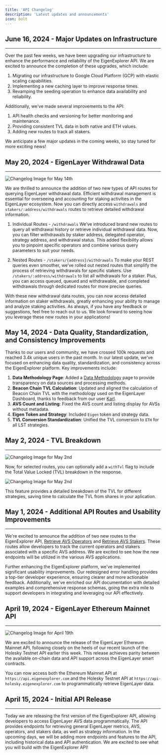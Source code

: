 ```yaml
---
title: 'API Changelog'
description: 'Latest updates and announcements'
icon: bolt
---
```


## June 16, 2024 - Major Updates on Infrastructure

---

Over the past few weeks, we have been upgrading our infrastructure to enhance the performance and reliability of the EigenExplorer API. We are excited to announce the completion of these upgrades, which include:

1. Migrating our infrastructure to Google Cloud Platform (GCP) with elastic scaling capabilities.
2. Implementing a new caching layer to improve response times.
3. Revamping the seeding operation to enhance data availability and reliability.

Additionally, we've made several improvements to the API:

1. API health checks and versioning for better monitoring and maintenance.
2. Providing consistent TVL data in both native and ETH values.
3. Adding new routes to track all stakers.

We anticipate a few major updates in the coming weeks, so stay tuned for more exciting news!

## May 20, 2024 - EigenLayer Withdrawal Data

---

<Frame type='glass'>
    <img
        src='/public/images/changelog/withdrawals-update.png'
        alt='Changelog Image for May 14th'
    />
</Frame>

We are thrilled to announce the addition of two new types of API routes for querying EigenLayer withdrawal data. Efficient withdrawal management is essential for overseeing and accounting for staking activities in the EigenLayer ecosystem. Now you can directly access `withdrawals` and `stakers/:address/withdrawals` routes to retrieve detailed withdrawal information.

1. Individual Routes - `/withdrawals`
   We’ve introduced brand new routes to query all withdrawal history or retrieve individual withdrawal data. Now, you can filter withdrawals by staker address, delegated operator, strategy address, and withdrawal status. This added flexibility allows you to pinpoint specific operators and combine various query parameters to suit your needs.

1. Nested Routes - `/stakers/{address}/withdrawals`
   To make your REST queries even smoother, we’ve rolled out nested routes that simplify the process of retrieving withdrawals for specific stakers. Use `/stakers/:address/withdrawals` to list all withdrawals for a staker. Plus, you can access queued, queued and withdrawable, and completed withdrawals through dedicated routes for more precise queries.

With these new withdrawal data routes, you can now access detailed information on staker withdrawals, greatly enhancing your ability to manage and analyze staking activities. As always, if you have any feedback or suggestions, feel free to reach out to us. We look forward to seeing how you leverage these new routes in your applications!

## May 14, 2024 - Data Quality, Standardization, and Consistency Improvements

Thanks to our users and community, we have crossed 100k requests and reached 3.4k unique users in the past month. In our latest update, we've focused on enhancing data quality, standardization, and consistency across the EigenExplorer platform. Key improvements include:

1. **Data Methodology Page**: Added a [Data Methodology](https://docs.eigenexplorer.com/api-reference/methodology) page to provide transparency on data sources and processing methods.
2. **Beacon Chain TVL Calculation**: Updated and aligned the calculation of Beacon Chain TVL with the methodology used on the EigenLayer Dashboard, thanks to feedback from our user [Karl](https://twitter.com/karl_0x).
3. **AVS Count and Listing**: Fixed the AVS count and listing display for AVSs without metadata.
4. **Eigen Token and Strategy**: Included `Eigen` token and strategy data.
5. **TVL Conversion Standardization**: Unified the TVL conversion to `ETH` for all LST strategies.

## May 2, 2024 - TVL Breakdown

---

<Frame type='glass'>
    <img
        src='/public/images/changelog/tvl-breakdown.png'
        alt='Changelog Image for May 2nd'
    />
</Frame>

Now, for selected routes, you can optionally add a `withTvl` flag to include the Total Value Locked (TVL) breakdown in the response.

<Frame type='glass'>
    <img
        src='/public/images/changelog/withTvl-demo.png'
        alt='Changelog Image for May 2nd'
    />
</Frame>

This feature provides a detailed breakdown of the TVL for different strategies, saving time to calculate the TVL from shares in your aplication.

## May 1, 2024 - Additional API Routes and Usability Improvements

---

We're excited to announce the addition of two new routes to the EigenExplorer API, [Retrieve AVS Operators](https://docs.eigenexplorer.com/api-reference/endpoint/metrics/retrieve-total-number-of-avs-operators) and [Retrieve AVS Stakers](https://docs.eigenexplorer.com/api-reference/endpoint/metrics/retrieve-total-number-of-avs-stakers). These routes allow developers to track the current operators and stakers associated with a specific AVS address. We are excited to see how the new endpoints will be utilized in the various AVS applications.

Further enhancing the EigenExplorer platform, we've implemented significant usability improvements. Our redesigned error handling provides a top-tier developer experience, ensuring clearer and more actionable feedback. Additionally, we've enriched our API documentation with detailed examples and comprehensive response schemas, going the extra mile to support developers in integrating and leveraging our API effectively.

## April 19, 2024 - EigenLayer Ethereum Mainnet API

---

<Frame type='glass'>
    <img
        src='/public/images/changelog/04-19.png'
        alt='Changelog Image for April 19th'
    />
</Frame>

We are excited to announce the release of the EigenLayer Ethereum Mainnet API, following closely on the heels of our recent launch of the Holesky Testnet API earlier this week. This release achieves parity between the available on-chain data and API support across the EigenLayer smart contracts.

You can now access both the Ethereum Mainnet API at `https://api.eigenexplorer.com` and the Holesky Testnet API at `https://api-holesky.eigenexplorer.com` to programmatically retrieve EigenLayer data.

## April 15, 2024 - Initial API Release

---

Today we are releasing the first version of the EigenExplorer API, allowing developers to access EigenLayer AVS data programmatically. The API provides endpoints for retrieving general EigenLayer metrics, AVS, operators, and stakers data, as well as strategy information. In the upcoming days, we will be adding more endpoints and features to the API, including historical data and API authentication. We are excited to see what you will build with the EigenExplorer API!
